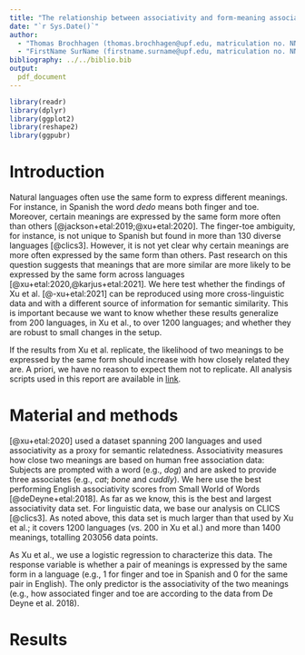 ```yaml
---
title: "The relationship between associativity and form-meaning associations: A large scale replication"
date: "`r Sys.Date()`"
author: 
  - "Thomas Brochhagen (thomas.brochhagen@upf.edu, matriculation no. NNNNNN)"
  - "FirstName SurName (firstname.surname@upf.edu, matriculation no. NNNNNN)"
bibliography: ../../biblio.bib
output:
  pdf_document
---
```




```r
library(readr)
library(dplyr)
library(ggplot2)
library(reshape2)
library(ggpubr)
```

# Introduction
Natural languages often use the same form to express different meanings. For instance, in Spanish the word *dedo* means both finger and toe. Moreover, certain meanings are expressed by the same form more often than others [@jackson+etal:2019;@xu+etal:2020]. The finger-toe ambiguity, for instance, is not unique to Spanish but found in more than 130 diverse languages [@clics3]. However, it is not yet clear why certain meanings are more often expressed by the same form than others. Past research on this question suggests that meanings that are more similar are more likely to be expressed by the same form across languages [@xu+etal:2020,@karjus+etal:2021]. We here test whether the findings of Xu et al. [@-xu+etal:2021] can be reproduced using more cross-linguistic data and with a different source of information for semantic similarity. This is important because we want to know whether these results generalize from 200 languages, in Xu et al., to over 1200 languages; and whether they are robust to small changes in the setup. 

If the results from Xu et al. replicate, the likelihood of two meanings to be expressed by the same form should increase with how closely related they are. A priori, we have no reason to expect them not to replicate. All analysis scripts used in this report are available in [link](link).

# Material and methods
[@xu+etal:2020] used a dataset spanning 200 languages and used associativity as a proxy for semantic relatedness. Associativity measures how close two meanings are based on human free association data: Subjects are prompted with a word (e.g., *dog*) and are asked to provide three associates (e.g., *cat*; *bone* and *cuddly*). We here use the best performing English associativity scores from Small World of Words [@deDeyne+etal:2018]. As far as we know, this is the best and largest associativity data set. For linguistic data, we base our analysis on CLICS [@clics3]. As noted above, this data set is much larger than that used by Xu et al.; it covers 1200 languages (vs. 200 in Xu et al.) and more than 1400 meanings, totalling 203056 data points.

As Xu et al., we use a logistic regression to characterize this data. The response variable is whether a pair of meanings is expressed by the same form in a language (e.g., 1 for finger and toe in Spanish and 0 for the same pair in English). The only predictor is the associativity of the two meanings (e.g., how associated finger and toe are according to the data from De Deyne et al. 2018).


# Results